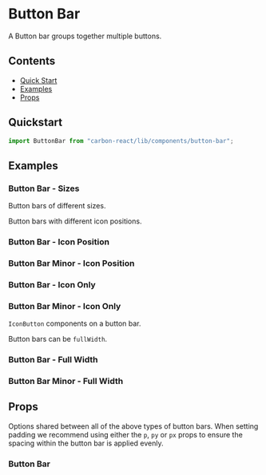 

<Meta of={ButtonBarStories} />

# Button Bar

A Button bar groups together multiple buttons.

## Contents

- [Quick Start](#quick-start)
- [Examples](#examples)
- [Props](#props)

## Quickstart

```javascript
import ButtonBar from "carbon-react/lib/components/button-bar";
```

## Examples

### Button Bar - Sizes

Button bars of different sizes.

<Canvas of={ButtonBarStories.buttonBarSizes} />

<Canvas of={ButtonBarStories.buttonBarMinorSizes} />

Button bars with different icon positions.

### Button Bar - Icon Position

<Canvas of={ButtonBarStories.buttonBarIcons} />

### Button Bar Minor - Icon Position

<Canvas of={ButtonBarStories.buttonBarMinorIcons} />

### Button Bar - Icon Only

<Canvas of={ButtonBarStories.buttonBarIconsOnly} />

### Button Bar Minor - Icon Only

<Canvas of={ButtonBarStories.buttonBarMinorIconsOnly} />

`IconButton` components on a button bar.

<Canvas of={ButtonBarStories.buttonBarIconButtons} />

Button bars can be `fullWidth`.

### Button Bar - Full Width

<Canvas of={ButtonBarStories.buttonBarFullWidth} />

### Button Bar Minor - Full Width

<Canvas of={ButtonBarStories.buttonBarMinorFullWidth} />

## Props

Options shared between all of the above types of button bars. When setting padding we recommend using either the `p`, `py`
or `px` props to ensure the spacing within the button bar is applied evenly.

### Button Bar

<ArgTypes of={ButtonBarStories} />
